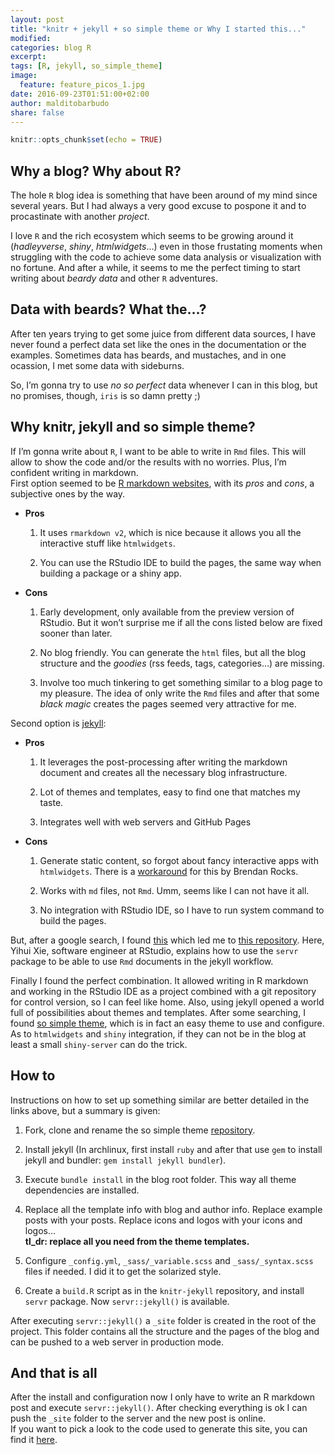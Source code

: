 ```yaml
---
layout: post
title: "knitr + jekyll + so simple theme or Why I started this..."
modified:
categories: blog R
excerpt:
tags: [R, jekyll, so_simple_theme]
image:
  feature: feature_picos_1.jpg
date: 2016-09-23T01:51:00+02:00
author: malditobarbudo
share: false
---
```


```r
knitr::opts_chunk$set(echo = TRUE)
```

## Why a blog? Why about R?

The hole `R` blog idea is something that have been around of my mind since
several years. But I had always a very good excuse to pospone it and to
procastinate with another *project*.

I love `R` and the rich ecosystem which seems to be growing around it
(*hadleyverse*, *shiny*, *htmlwidgets*...) even in those frustating moments when
struggling with the code to achieve some data analysis or
visualization with no fortune. And after a while, it seems to me the perfect
timing to start writing about *beardy data* and other `R` adventures.

## Data with beards? What the...?

After ten years trying to get some juice from different data sources, I have
never found a perfect data set like the ones in the documentation or the
examples. Sometimes data has beards, and mustaches, and in one ocassion, I met
some data with sideburns.

So, I'm gonna try to use *no so perfect* data whenever I can in this blog, but
no promises, though, `iris` is so damn pretty ;)

## Why knitr, jekyll and so simple theme?

If I'm gonna write about `R`, I want to be able to write in `Rmd` files. This
will allow to show the code and/or the results with no worries. Plus, I'm
confident writing in markdown.  
First option seemed to be
[R markdown websites](http://rmarkdown.rstudio.com/rmarkdown_websites.html),
with its *pros* and *cons*, a subjective ones by the way.

  + **Pros**
  
    1. It uses `rmarkdown v2`, which is nice because it allows you all the
       interactive stuff like `htmlwidgets`.
    
    1. You can use the RStudio IDE to build the pages, the same way when
       building a package or a shiny app.
  
  + **Cons**
  
    1. Early development, only available from the preview version of RStudio.
       But it won't surprise me if all the cons listed below are fixed sooner
       than later.
    
    1. No blog friendly. You can generate the `html` files, but all the blog
       structure and the *goodies* (rss feeds, tags, categories...) are missing.
    
    1. Involve too much tinkering to get something similar to a blog page to my
       pleasure. The idea of only write the `Rmd` files and after that some
       *black magic* creates the pages seemed very attractive for me.
       
Second option is [jekyll](https://jekyllrb.com/):

  + **Pros**
  
    1. It leverages the post-processing after writing the markdown document and
       creates all the necessary blog infrastructure.
    
    1. Lot of themes and templates, easy to find one that matches my taste.
    
    1. Integrates well with web servers and GitHub Pages
  
  + **Cons**
  
    1. Generate static content, so forgot about fancy interactive apps with
       `htmlwidgets`. There is a
       [workaround](https://github.com/yihui/knitr-jekyll/issues/8) for this by
       Brendan Rocks.
    
    1. Works with `md` files, not `Rmd`. Umm, seems like I can not have it all.
    
    1. No integration with RStudio IDE, so I have to run system command to
       build the pages.

But, after a google search, I found
[this](https://brendanrocks.com/blogging-with-rmarkdown-knitr-jekyll/) which
led me to
[this repository](https://github.com/yihui/knitr-jekyll). Here,
Yihui Xie, software engineer at RStudio, explains how to use the `servr`
package to be able to use `Rmd` documents in the jekyll workflow.

Finally I found the perfect combination. It allowed writing in R markdown and working
in the RStudio IDE as a project combined with a git repository for control version,
so I can feel like home. Also, using jekyll opened a world full of possibilities
about themes and templates. After some searching, I found
[so simple theme](https://mmistakes.github.io/so-simple-theme/), which is in
fact an easy theme to use and configure.  
As to `htmlwidgets` and `shiny` integration, if they can not be in the blog
at least a small `shiny-server` can do the trick.

## How to

Instructions on how to set up something similar are better detailed in the links
above, but a summary is given:

1. Fork, clone and rename the so simple theme
   [repository](https://github.com/mmistakes/so-simple-theme).

1. Install jekyll (In archlinux, first install `ruby` and after that use
   `gem` to install jekyll and bundler: `gem install jekyll bundler`).

1. Execute `bundle install` in the blog root folder. This way all theme
   dependencies are installed.

1. Replace all the template info with blog and author info. Replace example
   posts with your posts. Replace icons and logos with your icons and logos...  
   **tl_dr: replace all you need from the theme templates.**

1. Configure `_config.yml`, `_sass/_variable.scss` and `_sass/_syntax.scss` files
   if needed. I did it to get the solarized style.

1. Create a `build.R` script as in the `knitr-jekyll` repository, and install
   `servr` package. Now `servr::jekyll()` is available.

After executing `servr::jekyll()` a `_site` folder is created in the root of
the project. This folder contains all the structure and the pages of
the blog and can be pushed to a web server in production mode.  

## And that is all

After the install and configuration now I only have to write an R markdown
post and execute `servr::jekyll()`. After checking everything is ok I can
push the `_site` folder to the server and the new post is online.  
If you want to pick a look to the code used to generate this site, you can find it
[here](https://github.com/MalditoBarbudo/beardy_data).
